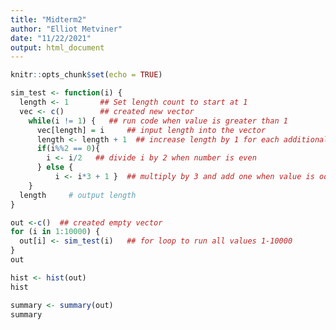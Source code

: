 ```yaml
---
title: "Midterm2"
author: "Elliot Metviner"
date: "11/22/2021"
output: html_document
---
```


```r
knitr::opts_chunk$set(echo = TRUE)
```



```r
sim_test <- function(i) {
  length <- 1       ## Set length count to start at 1
  vec <- c()        ## created new vector 
    while(i != 1) {   ## run code when value is greater than 1
      vec[length] = i     ## input length into the vector 
      length <- length + 1  ## increase length by 1 for each additional calculation
      if(i%%2 == 0){
        i <- i/2   ## divide i by 2 when number is even
      } else {
          i <- i*3 + 1 }  ## multiply by 3 and add one when value is odd
    }
  length     # output length
}
```

```r
out <-c()  ## created empty vector
for (i in 1:10000) {
  out[i] <- sim_test(i)   ## for loop to run all values 1-10000
}
out

```

```r
hist <- hist(out)
hist
```

```r
summary <- summary(out)
summary
```


